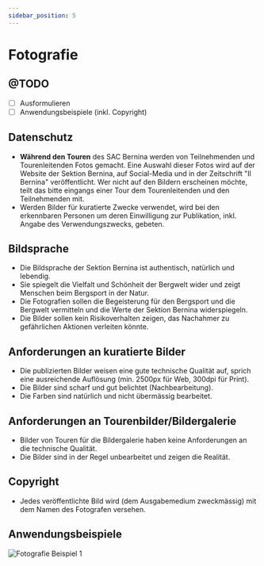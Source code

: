 ```yaml
---
sidebar_position: 5
---
```


# Fotografie

## @TODO
- [ ] Ausformulieren
- [ ] Anwendungsbeispiele (inkl. Copyright)

## Datenschutz
- **Während den Touren** des SAC Bernina werden von Teilnehmenden und Tourenleitenden Fotos gemacht. Eine Auswahl dieser Fotos wird auf der Website der Sektion Bernina, auf Social-Media und in der Zeitschrift "Il Bernina" veröffentlicht. Wer nicht auf den Bildern erscheinen möchte, teilt das bitte eingangs einer Tour dem Tourenleitenden und den Teilnehmenden mit.
- Werden Bilder für kuratierte Zwecke verwendet, wird bei den erkennbaren Personen um deren Einwilligung zur Publikation, inkl. Angabe des Verwendungszwecks, gebeten.


## Bildsprache
- Die Bildsprache der Sektion Bernina ist authentisch, natürlich und lebendig. 
- Sie spiegelt die Vielfalt und Schönheit der Bergwelt wider und zeigt Menschen beim Bergsport in der Natur. 
- Die Fotografien sollen die Begeisterung für den Bergsport und die Bergwelt vermitteln und die Werte der Sektion Bernina widerspiegeln.
- Die Bilder sollen kein Risikoverhalten zeigen, das Nachahmer zu gefährlichen Aktionen verleiten könnte.


## Anforderungen an kuratierte Bilder
- Die publizierten Bilder weisen eine gute technische Qualität auf, sprich eine ausreichende Auflösung (min. 2500px für Web, 300dpi für Print).
- Die Bilder sind scharf und gut belichtet (Nachbearbeitung). 
- Die Farben sind natürlich und nicht übermässig bearbeitet.


## Anforderungen an Tourenbilder/Bildergalerie
- Bilder von Touren für die Bildergalerie haben keine Anforderungen an die technische Qualität.
- Die Bilder sind in der Regel unbearbeitet und zeigen die Realität.


## Copyright
- Jedes veröffentlichte Bild wird (dem Ausgabemedium zweckmässig) mit dem Namen des Fotografen versehen.


## Anwendungsbeispiele
![Fotografie Beispiel 1](./assets/fotografie/fotografie_beispiel_1.jpg)